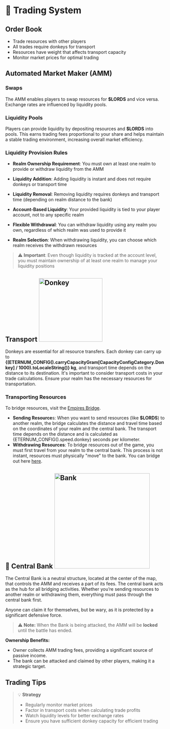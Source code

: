 
# 🫏 Trading System

## Order Book

- Trade resources with other players
- All trades require donkeys for transport
- Resources have weight that affects transport capacity
- Monitor market prices for optimal trading

## Automated Market Maker (AMM)

### Swaps

The AMM enables players to swap resources for **$LORDS** and vice versa. Exchange rates are influenced by liquidity
pools.

### Liquidity Pools

Players can provide liquidity by depositing resources and **$LORDS** into pools. This earns trading fees proportional to
your share and helps maintain a stable trading environment, increasing overall market efficiency.

### Liquidity Provision Rules

- **Realm Ownership Requirement**: You must own at least one realm to provide or withdraw liquidity from the AMM

- **Liquidity Addition**: Adding liquidity is instant and does not require donkeys or transport time

- **Liquidity Removal**: Removing liquidity requires donkeys and transport time (depending on realm distance to the
  bank)

- **Account-Based Liquidity**: Your provided liquidity is tied to your player account, not to any specific realm

- **Flexible Withdrawal**: You can withdraw liquidity using any realm you own, regardless of which realm was used to
  provide it

- **Realm Selection**: When withdrawing liquidity, you can choose which realm receives the withdrawn resources

> ⚠️ **Important**: Even though liquidity is tracked at the account level, you must maintain ownership of at least one
> realm to manage your liquidity positions

## Transport <img src="/images/resources/25.png" alt="Donkey" width="200" className="float-right" />

Donkeys are essential for all resource transfers. Each donkey can carry up to
**{(ETERNUM_CONFIG().carryCapacityGram[CapacityConfigCategory.Donkey] / 1000).toLocaleString()} kg**, and transport time
depends on the distance to its destination. It's important to consider transport costs in your trade calculations.
Ensure your realm has the necessary resources for transportation.

### Transporting Resources

To bridge resources, visit the [Empires Bridge](https://empire.realms.world/trade).

- **Sending Resource**s: When you want to send resources (like **$LORDS**) to another realm, the bridge calculates the
  distance and travel time based on the coordinates of your realm and the central bank. The transport time depends on
  the distance and is calculated as {ETERNUM_CONFIG().speed.donkey} seconds per kilometer.
- **Withdrawing Resources**: To bridge resources out of the game, you must first travel from your realm to the central
  bank. This process is not instant, resources must physically "move" to the bank. You can bridge out here
  <a href="https://empire.realms.world/">here</a>.

## 🏦 Central Bank <img src="/images/buildings/construction/bank.png" alt="Bank" width="300" className="float-right" />

The Central Bank is a neutral structure, located at the center of the map, that controls the AMM and receives a part of
its fees. The central bank acts as the hub for all bridging activities. Whether you’re sending resources to another
realm or withdrawing them, everything must pass through the central bank first.

Anyone can claim it for themselves, but be wary, as it is protected by a significant defensive force.

> ⚠️ **Note:** When the Bank is being attacked, the AMM will be **locked** until the battle has ended.

**Ownership Benefits:**

- Owner collects AMM trading fees, providing a significant source of passive income.
- The bank can be attacked and claimed by other players, making it a strategic target.

## Trading Tips

> 💡 **Strategy**
>
> - Regularly monitor market prices
> - Factor in transport costs when calculating trade profits
> - Watch liquidity levels for better exchange rates
> - Ensure you have sufficient donkey capacity for efficient trading

